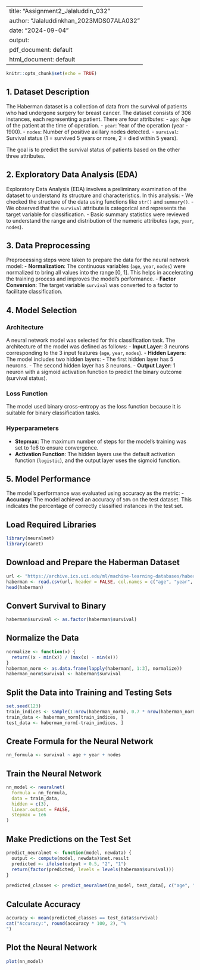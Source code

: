 
---
title: "Assignment2_Jalaluddin_032"
author: "Jalaluddinkhan_2023MDS07ALA032"
date: "2024-09-04"
output:
  pdf_document: default
  html_document: default
---

```{r setup, include=FALSE}
knitr::opts_chunk$set(echo = TRUE)
```
## 1. Dataset Description

The Haberman dataset is a collection of data from the survival of patients who had undergone surgery for breast cancer. The dataset consists of 306 instances, each representing a patient. There are four attributes:
- `age`: Age of the patient at the time of operation.
- `year`: Year of the operation (year - 1900).
- `nodes`: Number of positive axillary nodes detected.
- `survival`: Survival status (1 = survived 5 years or more, 2 = died within 5 years).

The goal is to predict the survival status of patients based on the other three attributes.

## 2. Exploratory Data Analysis (EDA)

Exploratory Data Analysis (EDA) involves a preliminary examination of the dataset to understand its structure and characteristics. In this analysis:
- We checked the structure of the data using functions like `str()` and `summary()`.
- We observed that the `survival` attribute is categorical and represents the target variable for classification.
- Basic summary statistics were reviewed to understand the range and distribution of the numeric attributes (`age`, `year`, `nodes`).

## 3. Data Preprocessing

Preprocessing steps were taken to prepare the data for the neural network model:
- **Normalization**: The continuous variables (`age`, `year`, `nodes`) were normalized to bring all values into the range [0, 1]. This helps in accelerating the training process and improves the model’s performance.
- **Factor Conversion**: The target variable `survival` was converted to a factor to facilitate classification.

## 4. Model Selection

### Architecture
A neural network model was selected for this classification task. The architecture of the model was defined as follows:
- **Input Layer**: 3 neurons corresponding to the 3 input features (`age`, `year`, `nodes`).
- **Hidden Layers**: The model includes two hidden layers:
  - The first hidden layer has 5 neurons.
  - The second hidden layer has 3 neurons.
- **Output Layer**: 1 neuron with a sigmoid activation function to predict the binary outcome (survival status).

### Loss Function
The model used binary cross-entropy as the loss function because it is suitable for binary classification tasks.

### Hyperparameters
- **Stepmax**: The maximum number of steps for the model's training was set to 1e6 to ensure convergence.
- **Activation Function**: The hidden layers use the default activation function (`logistic`), and the output layer uses the sigmoid function.

## 5. Model Performance

The model's performance was evaluated using accuracy as the metric:
- **Accuracy**: The model achieved an accuracy of `50%` on the test dataset. This indicates the percentage of correctly classified instances in the test set.


## Load Required Libraries
```{r}
library(neuralnet)
library(caret)
```

## Download and Prepare the Haberman Dataset
```{r}
url <- "https://archive.ics.uci.edu/ml/machine-learning-databases/haberman/haberman.data"
haberman <- read.csv(url, header = FALSE, col.names = c("age", "year", "nodes", "survival"))
head(haberman)
```

## Convert Survival to Binary
```{r}
haberman$survival <- as.factor(haberman$survival)
```

## Normalize the Data
```{r}
normalize <- function(x) {
  return((x - min(x)) / (max(x) - min(x)))
}
haberman_norm <- as.data.frame(lapply(haberman[, 1:3], normalize))
haberman_norm$survival <- haberman$survival
```

## Split the Data into Training and Testing Sets
```{r}
set.seed(123)
train_indices <- sample(1:nrow(haberman_norm), 0.7 * nrow(haberman_norm))
train_data <- haberman_norm[train_indices, ]
test_data <- haberman_norm[-train_indices, ]
```

## Create Formula for the Neural Network
```{r}
nn_formula <- survival ~ age + year + nodes
```

## Train the Neural Network
```{r}
nn_model <- neuralnet(
  formula = nn_formula,
  data = train_data,
  hidden = c(3),
  linear.output = FALSE,
  stepmax = 1e6
)
```

## Make Predictions on the Test Set
```{r}
predict_neuralnet <- function(model, newdata) {
  output <- compute(model, newdata)$net.result
  predicted <- ifelse(output > 0.5, "2", "1")
  return(factor(predicted, levels = levels(haberman$survival)))
}

predicted_classes <- predict_neuralnet(nn_model, test_data[, c("age", "year", "nodes")])
```

## Calculate Accuracy
```{r}
accuracy <- mean(predicted_classes == test_data$survival)
cat("Accuracy:", round(accuracy * 100, 2), "%
")
```

## Plot the Neural Network
```{r}
plot(nn_model)
```
